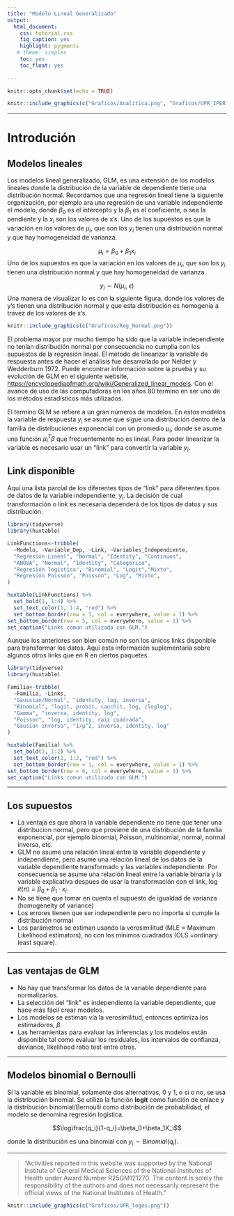 ```yaml
---
title: "Modelo Lineal Generalizado"
output:
  html_document:
    css: tutorial.css
    fig_caption: yes
    highlight: pygments
   # theme: simplex
    toc: yes
    toc_float: yes
    
---
```

<style>
.list-group-item.active, .list-group-item.active:focus, .list-group-item.active:hover {
    background-color: #437d66;
}
</style>
```r
knitr::opts_chunk$set(echo = TRUE)
```

```r
knitr::include_graphics(c("Graficos/Analitica.png", "Graficos/UPR_IPERT_logo.png"))
```


***
# Introdución

## Modelos lineales

Los modelos lineal generalizado, GLM, es una extensión de los modelos lineales donde la distribución de la variable de dependiente tiene una distribución normal. Recordamos que una regresión lineal tiene la siguiente organización, por ejemplo ara una regresión de una variable independiente el modelo, donde $\beta_0$ es el intercepto y la $\beta_1$ es el coeficiente, o sea la pendiente y la $x_i$ son los valores de x's.  Uno de los supuestos es que la variación en los valores de $\mu_i$, que son los $y_i$ tienen una distribución normal y que hay homogeneidad de varianza.  

$$\mu_i=\beta_0+\beta_1x_i$$ 
Uno de los supuestos es que la variación en los valores de $\mu_i$, que son los $y_i$ tienen una distribución normal y que hay homogeneidad de varianza.  

$$y_i\sim N\left(\mu_i,\ \epsilon\right)$$
Una manera de visualizar lo es con la siguiente figura, donde los valores de y's tienen una distribución normal y que esta distribución es homogenia a travez de los valores de x's. 

```r
knitr::include_graphics(c("Graficos/Reg_Normal.png"))
```

El problema mayor por mucho tiempo ha sido que la variable independiente no tenían distribución normal por consecuencia no cumplia con los supuestos de la regresión lineal. El método de linearizar la variable  de respuesta antes de hacer el análisis fue desarrollado por Nelder y Wedderburn 1972. Puede encontrar información sobre la prueba y su evolución de GLM en el siguiente website,  <https://encyclopediaofmath.org/wiki/Generalized_linear_models>. Con el avance de uso de las computadoras en los años 80 termino en ser uno de los métodos estadísticos más utilizados.  

El termino GLM se refiere a un gran números de modelos. En estos modelos la variable de respuesta $y_i$ se asume que sigue una distribución dentro de la familia de distribuciones exponencial con un promedio $\mu_i$, donde se asume una función $\mu_i^T\beta$ que frecuentemente no es lineal. Para poder linearizar la variable es necesario usar un "link" para convertir la variable $y_i$.  

## Link disponible

Aquí una lista parcial de los diferentes tipos de "link" para diferentes tipos de datos de la variable independiente, $y_i$. La decisión de cual transformación o link es necesaria dependerá de los tipos de datos y sus distribución.   

```r
library(tidyverse)
library(huxtable)

LinkFunctions<-tribble(
  ~Modelo, ~Variable_Dep, ~Link, ~Variables_Independiente,
  "Regresión Lineal", "Normal", "Identity", "Continuos",
  "ANOVA", "Normal", "Identity", "Categórico",
  "Regresión logistica", "Binomial", "Logit","Mixto",
  "Regresión Poisson", "Poisson", "Log", "Mixto",
)

huxtable(LinkFunctions) %>% 
  set_bold(1, 1:4) %>% 
  set_text_color(1, 1:4, "red") %>% 
  set_bottom_border(row = 1, col = everywhere, value = 1) %>%
set_bottom_border(row = 5, col = everywhere, value = 1) %>%
set_caption("Links comun utilizado con GLM.")
```

Aunque los anteriores son bien común no son los únicos links disponible para transformar los datos.  Aqui esta información suplementaria sobre algunos otros links que en R en ciertos paquetes.  


```r
library(tidyverse)
library(huxtable)
```

```r
Familia<-tribble(
  ~Familia, ~Links, 
  "Gaussian/Normal", "identity, log, inversa", 
  "Binomial", "logit, probit, cauchit, log, cloglog", 
  "Gamma", "inversa, identity, log",
  "Poisson", "log, identity, raiz cuadrada",
  "Gausian inversa", "1/µ^2, inversa, identity, log"
)

huxtable(Familia) %>% 
  set_bold(1, 1:2) %>% 
  set_text_color(1, 1:2, "red") %>% 
  set_bottom_border(row = 1, col = everywhere, value = 1) %>%
set_bottom_border(row = 6, col = everywhere, value = 1) %>%
set_caption("Links comun utilizado con GLM.")
```

***

## Los supuestos

 + La ventaja es que ahora la variable dependiente no tiene que tener una distribucion normal, pero que proviene de una distribución de la familia exponencial, por ejemplo binomial, Poisson, multinomial, normal, normal inversa, etc.  
 + GLM no asume una relación lineal entre la variable dependiente y independiente, pero asume una relación lineal de los datos de la variable dependiente transformado y las variables independiente. Por consecuencia se asume una relación lineal entre la variable binaria y la variable explicativa despues de usar la transformación con el link, $\log it\left(\pi\right)=\beta_0+\beta_1\cdot x_i$. 
 + No se tiene que tomar en cuenta el supuesto de igualdad de varianza (homogeneity of variance)
 + Los errores tienen que ser independiente pero no importa si cumple la distribución normal
 + Los parámetros se estiman usando la verosimilitud (MLE = Maximum Likelihood estimators), no con los mínimos cuadrados (OLS =ordinary least square).


***
## Las ventajas de GLM

  +  No hay que transformar los datos de la variable dependiente para normalizarlos. 
  + La selección del "link" es independiente la variable dependiente, que hace más fácil crear modelos.
  + Los modelos se estiman vía la verosimilitud, entonces optimiza los estimadores, $\beta$. 
  + Las herramientas para evaluar las inferencias y los modelos están disponible tal como evaluar los residuales, los intervalos de confianza, deviance, likelihood ratio test entre otros. 


***

## Modelos binomial o Bernoulli

Si la variable es binomial, solamente dos alternativas, 0 y 1, o si o no, se usa la distribución binomial. Se utiliza la función **logit** como función de enlace y la distribución binomial/Bernoulli como distribución de probabilidad, el modelo se denomina regresión logística.

$$\log\frac{q_i}{1-q_i}=\beta_0+\beta_1X_i$$

donde la distribución es una binomial con $y_i\sim Binomial\left(q_i\right)$. 

***

> “Activities reported in this website was supported by the National Institute of General Medical Sciences of the National Institutes of Health under Award Number R25GM121270. The content is solely the
responsibility of the authors and does not necessarily represent the official views of the National
Institutes of Health.”

```r
knitr::include_graphics(c("Graficos/UPR_logos.png"))
```